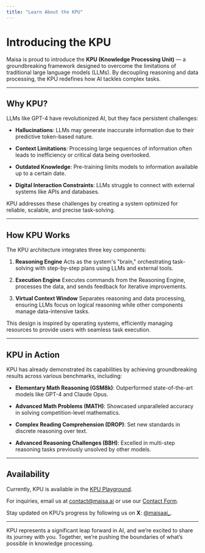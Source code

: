 ```yaml
---
title: "Learn About the KPU"
---
```


# Introducing the KPU

Maisa is proud to introduce the **KPU (Knowledge Processing Unit)** — a groundbreaking framework designed to overcome the limitations of traditional large language models (LLMs). By decoupling reasoning and data processing, the KPU redefines how AI tackles complex tasks.

***

## Why KPU?

LLMs like GPT-4 have revolutionized AI, but they face persistent challenges:

* **Hallucinations**: LLMs may generate inaccurate information due to their predictive token-based nature.

* **Context Limitations**: Processing large sequences of information often leads to inefficiency or critical data being overlooked.

* **Outdated Knowledge**: Pre-training limits models to information available up to a certain date.

* **Digital Interaction Constraints**: LLMs struggle to connect with external systems like APIs and databases.

KPU addresses these challenges by creating a system optimized for reliable, scalable, and precise task-solving.

***

## How KPU Works

The KPU architecture integrates three key components:

1. **Reasoning Engine**
   Acts as the system's "brain," orchestrating task-solving with step-by-step plans using LLMs and external tools.

2. **Execution Engine**
   Executes commands from the Reasoning Engine, processes the data, and sends feedback for iterative improvements.

3. **Virtual Context Window**
   Separates reasoning and data processing, ensuring LLMs focus on logical reasoning while other components manage data-intensive tasks.

This design is inspired by operating systems, efficiently managing resources to provide users with seamless task execution.

***

## KPU in Action

KPU has already demonstrated its capabilities by achieving groundbreaking results across various benchmarks, including:

* **Elementary Math Reasoning (GSM8k)**: Outperformed state-of-the-art models like GPT-4 and Claude Opus.

* **Advanced Math Problems (MATH)**: Showcased unparalleled accuracy in solving competition-level mathematics.

* **Complex Reading Comprehension (DROP)**: Set new standards in discrete reasoning over text.

* **Advanced Reasoning Challenges (BBH)**: Excelled in multi-step reasoning tasks previously unsolved by other models.

***

## Availability

Currently, KPU is available in the [KPU Playground](https://kpu.maisa.ai/).

For inquiries, email us at [contact@maisa.ai](mailto:contact@maisa.ai) or use our [Contact Form](https://maisa.ai/contact).

Stay updated on KPU’s progress by following us on **X**: [@maisaai\_](https://twitter.com/maisaai_).

***

KPU represents a significant leap forward in AI, and we’re excited to share its journey with you. Together, we’re pushing the boundaries of what’s possible in knowledge processing.